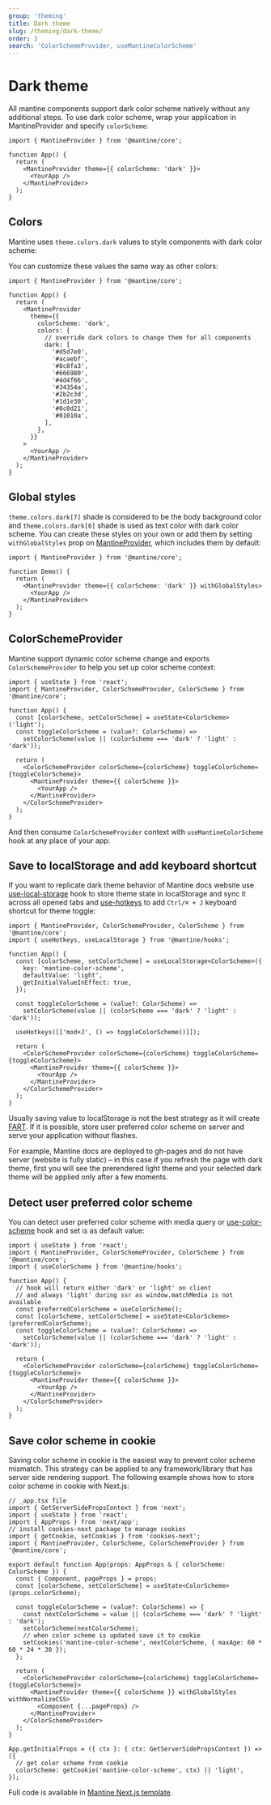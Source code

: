 ```yaml
---
group: 'theming'
title: Dark theme
slug: /theming/dark-theme/
order: 3
search: 'ColorSchemeProvider, useMantineColorScheme'
---
```



# Dark theme

All mantine components support dark color scheme natively without any additional steps.
To use dark color scheme, wrap your application in MantineProvider and specify `colorScheme`:

```tsx
import { MantineProvider } from '@mantine/core';

function App() {
  return (
    <MantineProvider theme={{ colorScheme: 'dark' }}>
      <YourApp />
    </MantineProvider>
  );
}
```

## Colors

Mantine uses `theme.colors.dark` values to style components with dark color scheme:

<ColorsGroup group="dark" />

You can customize these values the same way as other colors:

```tsx
import { MantineProvider } from '@mantine/core';

function App() {
  return (
    <MantineProvider
      theme={{
        colorScheme: 'dark',
        colors: {
          // override dark colors to change them for all components
          dark: [
            '#d5d7e0',
            '#acaebf',
            '#8c8fa3',
            '#666980',
            '#4d4f66',
            '#34354a',
            '#2b2c3d',
            '#1d1e30',
            '#0c0d21',
            '#01010a',
          ],
        },
      }}
    >
      <YourApp />
    </MantineProvider>
  );
}
```

## Global styles

`theme.colors.dark[7]` shade is considered to be the body background color and `theme.colors.dark[0]` shade is used as text color with dark color scheme.
You can create these styles on your own or add them by setting `withGlobalStyles` prop on [MantineProvider](/theming/mantine-provider/), which includes them by default:

```tsx
import { MantineProvider } from '@mantine/core';

function Demo() {
  return (
    <MantineProvider theme={{ colorScheme: 'dark' }} withGlobalStyles>
      <YourApp />
    </MantineProvider>
  );
}
```

## ColorSchemeProvider

Mantine support dynamic color scheme change and exports `ColorSchemeProvider` to
help you set up color scheme context:

```tsx
import { useState } from 'react';
import { MantineProvider, ColorSchemeProvider, ColorScheme } from '@mantine/core';

function App() {
  const [colorScheme, setColorScheme] = useState<ColorScheme>('light');
  const toggleColorScheme = (value?: ColorScheme) =>
    setColorScheme(value || (colorScheme === 'dark' ? 'light' : 'dark'));

  return (
    <ColorSchemeProvider colorScheme={colorScheme} toggleColorScheme={toggleColorScheme}>
      <MantineProvider theme={{ colorScheme }}>
        <YourApp />
      </MantineProvider>
    </ColorSchemeProvider>
  );
}
```

And then consume `ColorSchemeProvider` context with `useMantineColorScheme` hook at any place of your app:

<Demo data={ThemeDemos.darkThemeToggle} />

## Save to localStorage and add keyboard shortcut

If you want to replicate dark theme behavior of Mantine docs website use [use-local-storage](/hooks/use-local-storage/)
hook to store theme state in localStorage and sync it across all opened tabs and [use-hotkeys](/hooks/use-hotkeys/)
to add `Ctrl/⌘ + J` keyboard shortcut for theme toggle:

```tsx
import { MantineProvider, ColorSchemeProvider, ColorScheme } from '@mantine/core';
import { useHotkeys, useLocalStorage } from '@mantine/hooks';

function App() {
  const [colorScheme, setColorScheme] = useLocalStorage<ColorScheme>({
    key: 'mantine-color-scheme',
    defaultValue: 'light',
    getInitialValueInEffect: true,
  });

  const toggleColorScheme = (value?: ColorScheme) =>
    setColorScheme(value || (colorScheme === 'dark' ? 'light' : 'dark'));

  useHotkeys([['mod+J', () => toggleColorScheme()]]);

  return (
    <ColorSchemeProvider colorScheme={colorScheme} toggleColorScheme={toggleColorScheme}>
      <MantineProvider theme={{ colorScheme }}>
        <YourApp />
      </MantineProvider>
    </ColorSchemeProvider>
  );
}
```

Usually saving value to localStorage is not the best strategy as it will create
[FART](https://css-tricks.com/flash-of-inaccurate-color-theme-fart/).
If it is possible, store user preferred color scheme on server and serve your application without flashes.

For example, Mantine docs are deployed to gh-pages and do not have server (website is fully static) –
in this case if you refresh the page with dark theme, first you will see the prerendered light theme
and your selected dark theme will be applied only after a few moments.

## Detect user preferred color scheme

You can detect user preferred color scheme with media query or [use-color-scheme](/hooks/use-color-scheme/)
hook and set is as default value:

```tsx
import { useState } from 'react';
import { MantineProvider, ColorSchemeProvider, ColorScheme } from '@mantine/core';
import { useColorScheme } from '@mantine/hooks';

function App() {
  // hook will return either 'dark' or 'light' on client
  // and always 'light' during ssr as window.matchMedia is not available
  const preferredColorScheme = useColorScheme();
  const [colorScheme, setColorScheme] = useState<ColorScheme>(preferredColorScheme);
  const toggleColorScheme = (value?: ColorScheme) =>
    setColorScheme(value || (colorScheme === 'dark' ? 'light' : 'dark'));

  return (
    <ColorSchemeProvider colorScheme={colorScheme} toggleColorScheme={toggleColorScheme}>
      <MantineProvider theme={{ colorScheme }}>
        <YourApp />
      </MantineProvider>
    </ColorSchemeProvider>
  );
}
```

## Save color scheme in cookie

Saving color scheme in cookie is the easiest way to prevent color scheme mismatch.
This strategy can be applied to any framework/library that has server side rendering support.
The following example shows how to store color scheme in cookie with Next.js:

```tsx
// _app.tsx file
import { GetServerSidePropsContext } from 'next';
import { useState } from 'react';
import { AppProps } from 'next/app';
// install cookies-next package to manage cookies
import { getCookie, setCookies } from 'cookies-next';
import { MantineProvider, ColorScheme, ColorSchemeProvider } from '@mantine/core';

export default function App(props: AppProps & { colorScheme: ColorScheme }) {
  const { Component, pageProps } = props;
  const [colorScheme, setColorScheme] = useState<ColorScheme>(props.colorScheme);

  const toggleColorScheme = (value?: ColorScheme) => {
    const nextColorScheme = value || (colorScheme === 'dark' ? 'light' : 'dark');
    setColorScheme(nextColorScheme);
    // when color scheme is updated save it to cookie
    setCookies('mantine-color-scheme', nextColorScheme, { maxAge: 60 * 60 * 24 * 30 });
  };

  return (
    <ColorSchemeProvider colorScheme={colorScheme} toggleColorScheme={toggleColorScheme}>
      <MantineProvider theme={{ colorScheme }} withGlobalStyles withNormalizeCSS>
        <Component {...pageProps} />
      </MantineProvider>
    </ColorSchemeProvider>
  );
}

App.getInitialProps = ({ ctx }: { ctx: GetServerSidePropsContext }) => ({
  // get color scheme from cookie
  colorScheme: getCookie('mantine-color-scheme', ctx) || 'light',
});
```

Full code is available in [Mantine Next.js template](https://github.com/mantinedev/mantine-next-template).
